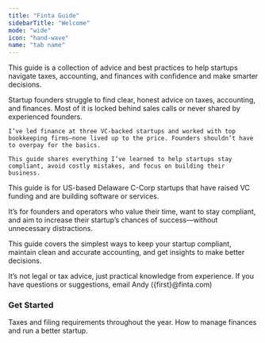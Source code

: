```yaml
---
title: "Finta Guide"
sidebarTitle: "Welcome"
mode: "wide"
icon: "hand-wave"
name: "tab name"
---
```


This guide is a collection of advice and best practices to help startups navigate taxes, accounting, and finances with confidence and make smarter decisions.


<AccordionGroup>
  <Accordion
    title="Why This Guide"
    icon="handshake-simple">
      Startup founders struggle to find clear, honest advice on taxes, accounting, and finances. Most of it is locked behind sales calls or never shared by experienced founders.
    
    I’ve led finance at three VC-backed startups and worked with top bookkeeping firms—none lived up to the price. Founders shouldn’t have to overpay for the basics.
    
    This guide shares everything I’ve learned to help startups stay compliant, avoid costly mistakes, and focus on building their business.
  </Accordion>

  <Accordion
    title="For Startups"
    icon="rocket-launch">
      This guide is for US-based Delaware C-Corp startups that have raised VC funding and are building software or services.

It’s for founders and operators who value their time, want to stay compliant, and aim to increase their startup’s chances of success—without unnecessary distractions.
  </Accordion>

  <Accordion
    title="Using This Guide"
    icon="info-square">
This guide covers the simplest ways to keep your startup compliant, maintain clean and accurate accounting, and get insights to make better decisions.

It’s not legal or tax advice, just practical knowledge from experience. If you have questions or suggestions, email Andy ({first}@finta.com)
  </Accordion>
</AccordionGroup>


### Get Started
<CardGroup cols={2}>
  <Card title="Compliance Deadlines" icon="calendar" href="/deadlines">
    Taxes and filing requirements throughout the year.
  </Card>

  <Card title="Best Practices" icon="award" href="/stack">
    How to manage finances and run a better startup.
  </Card>
</CardGroup>